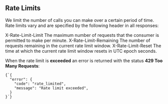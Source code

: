 
## Rate Limits

We limit the number of calls you can make over a certain period of time.
Rate limits vary and are specified by the following header in all responses:

<HeadersTable>
  <Row>
    <BoldCell>X-Rate-Limit-Limit</BoldCell>
    <Cell>
      The maximum number of requests that the consumer is permitted to make per
      minute.
    </Cell>
  </Row>
  <Row>
    <BoldCell>X-Rate-Limit-Remaining</BoldCell>
    <Cell>
      The number of requests remaining in the current rate limit window.
    </Cell>
  </Row>
  <Row>
    <BoldCell>X-Rate-Limit-Reset</BoldCell>
    <Cell>
      The time at which the current rate limit window resets in UTC epoch
      seconds.
    </Cell>
  </Row>
</HeadersTable>

When the rate limit is **exceeded** an error is returned with the status **429 Too Many Requests**:

<Example>
  <Code key="code">{`{
  "error": {
    "code": "rate_limited",
    "message": "Rate limit exceeded",
  }
}`}</Code>
</Example>
